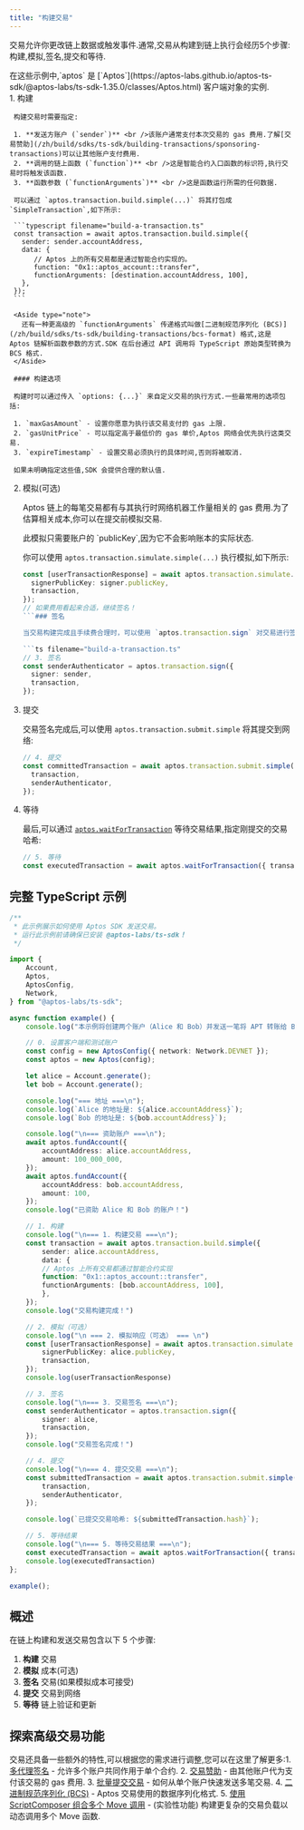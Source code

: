 ```yaml
---
title: "构建交易"
---
```



交易允许你更改链上数据或触发事件.通常,交易从构建到链上执行会经历5个步骤:构建,模拟,签名,提交和等待.

<Aside type="note">
  在这些示例中,`aptos` 是 [`Aptos`](https://aptos-labs.github.io/aptos-ts-sdk/@aptos-labs/ts-sdk-1.35.0/classes/Aptos.html) 客户端对象的实例.
</Aside>

<Steps>
  1. 构建

     构建交易时需要指定:

     1. **发送方账户 (`sender`)** <br />该账户通常支付本次交易的 gas 费用.了解[交易赞助](/zh/build/sdks/ts-sdk/building-transactions/sponsoring-transactions)可以让其他账户支付费用.
     2. **调用的链上函数 (`function`)** <br />这是智能合约入口函数的标识符,执行交易时将触发该函数.
     3. **函数参数 (`functionArguments`)** <br />这是函数运行所需的任何数据.

     可以通过 `aptos.transaction.build.simple(...)` 将其打包成 `SimpleTransaction`,如下所示:

     ```typescript filename="build-a-transaction.ts"
     const transaction = await aptos.transaction.build.simple({
       sender: sender.accountAddress,
       data: {
     	  // Aptos 上的所有交易都是通过智能合约实现的。
     	  function: "0x1::aptos_account::transfer",
     	  functionArguments: [destination.accountAddress, 100],
       },
     });
     ```

     <Aside type="note">
       还有一种更高级的 `functionArguments` 传递格式叫做[二进制规范序列化 (BCS)](/zh/build/sdks/ts-sdk/building-transactions/bcs-format) 格式,这是 Aptos 链解析函数参数的方式.SDK 在后台通过 API 调用将 TypeScript 原始类型转换为 BCS 格式.
     </Aside>

     #### 构建选项

     构建时可以通过传入 `options: {...}` 来自定义交易的执行方式.一些最常用的选项包括:

     1. `maxGasAmount` - 设置你愿意为执行该交易支付的 gas 上限.
     2. `gasUnitPrice` - 可以指定高于最低价的 gas 单价,Aptos 网络会优先执行这类交易.
     3. `expireTimestamp` - 设置交易必须执行的具体时间,否则将被取消.

     如果未明确指定这些值,SDK 会提供合理的默认值.

  2. 模拟(可选)

     Aptos 链上的每笔交易都有与其执行时网络机器工作量相关的 gas 费用.为了估算相关成本,你可以在提交前模拟交易.

     <Aside type="note">
       此模拟只需要账户的 `publicKey`,因为它不会影响账本的实际状态.
     </Aside>

     你可以使用 `aptos.transaction.simulate.simple(...)` 执行模拟,如下所示:

     ````typescript filename="build-a-transaction.ts"
     const [userTransactionResponse] = await aptos.transaction.simulate.simple({
       signerPublicKey: signer.publicKey,
       transaction,
     });
     // 如果费用看起来合适，继续签名！
     ```### 签名

     当交易构建完成且手续费合理时，可以使用 `aptos.transaction.sign` 对交易进行签名。签名必须来自 `sender` 账户。

     ```ts filename="build-a-transaction.ts"
     // 3. 签名
     const senderAuthenticator = aptos.transaction.sign({
       signer: sender,
       transaction,
     });
     ````

  3. 提交

     交易签名完成后,可以使用 `aptos.transaction.submit.simple` 将其提交到网络:

     ```typescript filename="build-a-transaction.ts"
     // 4. 提交
     const committedTransaction = await aptos.transaction.submit.simple({
       transaction,
       senderAuthenticator,
     });
     ```

  4. 等待

     最后,可以通过 [`aptos.waitForTransaction`](https://aptos-labs.github.io/aptos-ts-sdk/@aptos-labs/ts-sdk-1.35.0/classes/Aptos.html#waitForTransaction) 等待交易结果,指定刚提交的交易哈希:

     ```typescript filename="build-a-transaction.ts"
     // 5. 等待
     const executedTransaction = await aptos.waitForTransaction({ transactionHash: committedTransaction.hash });
     ```
</Steps>

## 完整 TypeScript 示例

```typescript filename="build-a-transaction.ts"
/**
 * 此示例展示如何使用 Aptos SDK 发送交易。
 * 运行此示例前请确保已安装 @aptos-labs/ts-sdk！
 */

import {
    Account,
    Aptos,
    AptosConfig,
    Network,
} from "@aptos-labs/ts-sdk";

async function example() {
    console.log("本示例将创建两个账户（Alice 和 Bob）并发送一笔将 APT 转账给 Bob 账户的交易。");

    // 0. 设置客户端和测试账户
    const config = new AptosConfig({ network: Network.DEVNET });
    const aptos = new Aptos(config);

    let alice = Account.generate();
    let bob = Account.generate();

    console.log("=== 地址 ===\n");
    console.log(`Alice 的地址是: ${alice.accountAddress}`);
    console.log(`Bob 的地址是: ${bob.accountAddress}`);

    console.log("\n=== 资助账户 ===\n");
    await aptos.fundAccount({
        accountAddress: alice.accountAddress,
        amount: 100_000_000,
    });
    await aptos.fundAccount({
        accountAddress: bob.accountAddress,
        amount: 100,
    });
    console.log("已资助 Alice 和 Bob 的账户！")

    // 1. 构建
    console.log("\n=== 1. 构建交易 ===\n");
    const transaction = await aptos.transaction.build.simple({
        sender: alice.accountAddress,
        data: {
        // Aptos 上所有交易都通过智能合约实现
        function: "0x1::aptos_account::transfer",
        functionArguments: [bob.accountAddress, 100],
        },
    });
    console.log("交易构建完成！")

    // 2. 模拟（可选）
    console.log("\n === 2. 模拟响应（可选） === \n")
    const [userTransactionResponse] = await aptos.transaction.simulate.simple({
        signerPublicKey: alice.publicKey,
        transaction,
    });
    console.log(userTransactionResponse)

    // 3. 签名
    console.log("\n=== 3. 交易签名 ===\n");
    const senderAuthenticator = aptos.transaction.sign({
        signer: alice,
        transaction,
    });
    console.log("交易签名完成！")

    // 4. 提交
    console.log("\n=== 4. 提交交易 ===\n");
    const submittedTransaction = await aptos.transaction.submit.simple({
        transaction,
        senderAuthenticator,
    });

    console.log(`已提交交易哈希: ${submittedTransaction.hash}`);

    // 5. 等待结果
    console.log("\n=== 5. 等待交易结果 ===\n");
    const executedTransaction = await aptos.waitForTransaction({ transactionHash: submittedTransaction.hash });
    console.log(executedTransaction)
};

example();
```

## 概述

在链上构建和发送交易包含以下 5 个步骤:

1. **构建** 交易
2. **模拟** 成本(可选)
3. **签名** 交易(如果模拟成本可接受)
4. **提交** 交易到网络
5. **等待** 链上验证和更新

## 探索高级交易功能

交易还具备一些额外的特性,可以根据您的需求进行调整,您可以在这里了解更多:1. [多代理签名](/zh/build/sdks/ts-sdk/building-transactions/multi-agent-transactions) - 允许多个账户共同作用于单个合约.
2\. [交易赞助](/zh/build/sdks/ts-sdk/building-transactions/sponsoring-transactions) - 由其他账户代为支付该交易的 gas 费用.
3\. [批量提交交易](/zh/build/sdks/ts-sdk/building-transactions/batching-transactions) - 如何从单个账户快速发送多笔交易.
4\. [二进制规范序列化 (BCS)](/zh/build/sdks/ts-sdk/building-transactions/bcs-format) - Aptos 交易使用的数据序列化格式.
5\. [使用 ScriptComposer 组合多个 Move 调用](/zh/build/sdks/ts-sdk/building-transactions/script-composer) - (实验性功能) 构建更复杂的交易负载以动态调用多个 Move 函数.
